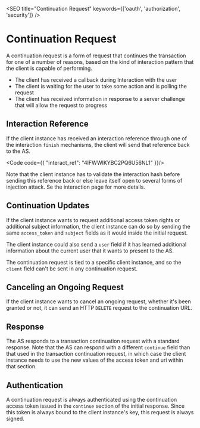 

<SEO title="Continuation Request" keywords={['oauth', 'authorization', 'security']} />

# Continuation Request

A continuation request is a form of request that continues the transaction for one of a number of reasons, based on the kind of interaction pattern that the client is capable of performing. 

 - The client has received a callback during <Link to="/interaction">Interaction</Link> with the user
 - The client is waiting for the user to take some action and is polling the request
 - The client has received information in response to a server challenge that will allow the request to progress

<ContinueRequest />

## Interaction Reference

If the client instance has received an interaction reference through one of the interaction `finish` mechanisms, the client will send that reference back to the AS.

<Code code={{
    "interact_ref": "4IFWWIKYBC2PQ6U56NL1"
}}/>

Note that the client instance has to validate the interaction hash before sending this reference back or else leave itself open to several forms of injection attack. Se the <Link to="/interaction">interaction</Link> page for more details.

## Continuation Updates

If the client instance wants to request additional access token rights or additional subject information, the client instance can do so by sending the same `access_token` and `subject` fields as it would inside the initial request. 

The client instance could also send a `user` field if it has learned additional information about the current user that it wants to present to the AS.

The continuation request is tied to a specific client instance, and so the `client` field can't be sent in any continuation request.

## Canceling an Ongoing Request

If the client instance wants to cancel an ongoing request, whether it's been granted or not, it can send an HTTP `DELETE` request to the continuation URL.

## Response

The AS responds to a transaction continuation request with a standard <Link to="/response">response</Link>. Note that the AS can respond with a different `continue` field than that used in the transaction continuation request, in which case the client instance needs to use the new values of the access token and uri within that section.

## Authentication

A continuation request is always authenticated using the continuation access token issued in the `continue` section of the initial <Link to="/response">response</Link>. Since this token is always bound to the client instance's key, this request is always signed.

